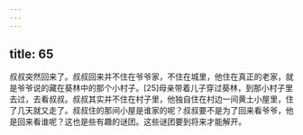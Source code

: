 ```yaml
---
---
---
```

title: 65
---



叔叔突然回来了。叔叔回来并不住在爷爷家，不住在城里，他住在真正的老家，就是爷爷说的藏在葵林中的那个小村子。[25]母亲带着儿子穿过葵林，到那小村子里去过，去看叔叔。叔叔其实并不住在村子里，他独自住在村边一间黄土小屋里，住了几天就又走了。叔叔住的那间小屋是谁家的呢？叔叔要不是为了回来看爷爷，他是回来看谁呢？这也是些有趣的谜团。这些谜团要到将来才能解开。